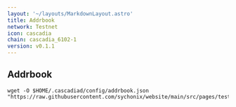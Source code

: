 ```yaml
---
layout: '~/layouts/MarkdownLayout.astro'
title: Addrbook
network: Testnet
icon: cascadia
chain: cascadia_6102-1
version: v0.1.1
---
```

## Addrbook

```
wget -O $HOME/.cascadiad/config/addrbook.json "https://raw.githubusercontent.com/sychonix/website/main/src/pages/testnet/cascadia/addrbook.json"
```
